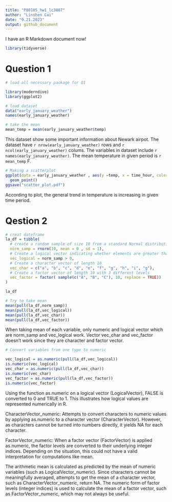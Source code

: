 ```yaml
---
title: "P80105_hw1_lc3807"
author: "Linshen Cai"
date: "9.21.2023"
output: github_document
---
```


I have an R Markdown document now! 


```r
library(tidyverse)
```

# Question 1

```r
# load all necessary package for Q1

library(moderndive)
library(ggplot2)

# load dataset
data("early_january_weather")
names(early_january_weather)

# take the mean
mean_temp = mean(early_january_weather$temp)

```

This dataset show some important information about Newark airpot. The dataset have `r nrow(early_january_weather)` rows and `r ncol(early_january_weather)` colums. The variables in dataset include `r names(early_january_weather)`. The mean temperature in given period is `r mean_temp` F.

```r
# Making a scatterplot 
ggplot(data = early_january_weather , aes(y =temp, x = time_hour, color = humid)) + 
  geom_point()
ggsave("scatter_plot.pdf")

```

According to plot, the general trend in temperature is increasing in given time period. 

# Qestion 2

```r

# creat dateframe
la_df = tibble(
  # create a random sample of size 10 from a standard Normal distribution
  norm_samp = rnorm(10, mean = 0 , sd = 1),
  # Create a logical vector indicating whether elements are greater than 0
  vec_logical = norm_samp > 0, 
  # Create a character vector of length 10
  vec_char = c("a", "b", "c", "d", "e", "f", "g", "h", "i", "g"),
  # Create a factor vector of length 10 with 3 different levels
  vec_factor = factor( sample(c("A", "B", "C"), 10, replace = TRUE)) 
)

la_df

# Try to take mean
mean(pull(la_df,norm_samp))
mean(pull(la_df,vec_logical))
mean(pull(la_df,vec_char))
mean(pull(la_df,vec_factor))

```
When taking mean of each variable, only numeric and logical vector which are norm_samp and vec_logical work. Vector vec_char and vec_factor doesn't work since they are character and factor vector.

```r

# Convert variables from one type to numeric

vec_logical = as.numeric(pull(la_df,vec_logical))
is.numeric(vec_logical)
vec_char = as.numeric(pull(la_df,vec_char))
is.numeric(vec_char)
vec_factor = as.numeric(pull(la_df,vec_factor))
is.numeric(vec_factor)

```
Using the function as.numeric on a logical vector (LogicalVector), FALSE is converted to 0 and TRUE to 1. This illustrates how logical values are represented numerically in R.

CharacterVector_numeric: Attempts to convert characters to numeric values by applying as.numeric to a character vector (CharacterVector). However, as characters cannot be turned into numbers directly, it yields NA for each character.

FactorVector_numeric: When a factor vector (FactorVector) is applied as.numeric, the factor levels are converted to their underlying integer indices. Depending on the situation, this could not have a valid interpretation for computations like mean.

The arithmetic mean is calculated as predicted by the mean of numeric variables (such as LogicalVector_numeric).
Since characters cannot be meaningfully averaged, attempts to get the mean of a character vector, such as CharacterVector_numeric, return NA.
The numeric form of factor levels (integer indices) is used to calculate the mean of a factor vector, such as FactorVector_numeric, which may not always be useful.









